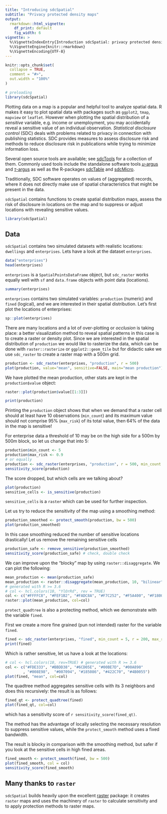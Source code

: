 ---
title: "Introducing sdcSpatial"
subtitle: "Privacy protected density maps"
output: 
  rmarkdown::html_vignette:
    df_print: default
    fig_width: 6
vignette: >
  %\VignetteIndexEntry{Introduction sdcSpatial: privacy protected density maps}
  %\VignetteEngine{knitr::rmarkdown}
  %\VignetteEncoding{UTF-8}
---

```{r setup, include = FALSE}
knitr::opts_chunk$set(
  collapse = TRUE,
  comment = "#>",
  out.width = "100%"
)

# preloading
library(sdcSpatial)
```

Plotting data on a map is a popular and helpful tool to analyze spatial data. 
R makes it easy to plot spatial data with packages such as `ggplot2`, 
`tmap`, `mapview` or `leaflet`. 
However when plotting the spatial distribution of a 
_sensitive_ variable, e.g. income or unemployment, 
you may accidentally reveal a sensitive value of an 
individual observation. 
_Statistical disclosure control_ (SDC) deals with problems related to privacy in connection with 
publishing statistics. SDC provides measures to assess disclosure risk and methods to 
reduce disclosure risk in publications while trying to minimize information loss.

Several open source tools are available; see [sdcTools](https://github.com/sdcTools) for a collection of them. Commonly used tools include the standalone software tools [$\mu$-argus](http://research.cbs.nl/casc/mu.htm) and [$\tau$-argus](http://research.cbs.nl/casc/tau.htm) as well as the R-packages [sdcTable](https://cran.r-project.org/package=sdcTable)
and [sdcMicro](https://cran.r-project.org/package=sdcMicro).

Traditionally, SDC software operates on values of (aggregated) records, where it does not directly make use of spatial characteristics that might be present in the data.

`sdcSpatial` contains  functions to create spatial distribution maps, 
assess the risk of disclosure in locations on the map and to suppress 
or adjust locations with revealing sensitive values.

```{r}
library(sdcSpatial)
```

## Data

`sdcSpatial` contains two simulated datasets with realistic locations: 
`dwellings` and `enterprises`.
Lets have a look at the dataset `enterprises`.

```{r}
data("enterprises")
head(enterprises)
```

`enterprises` is a `SpatialPointsDataFrame` object, but `sdc_raster` works
equally well with `sf` and `data.frame` objects with point data (locations).

```{r}
summary(enterprises)
```

`enterprises` contains two simulated variables: `production` (numeric) and 
`fined` (logical), and we are interested in their spatial distribution.
Let's first plot the locations of enterprises:

```{r}
sp::plot(enterprises)
```
There are many locations and a lot of over-plotting or _occlusion_ is taking 
place: a better visualization method to reveal spatial patterns in this case 
is to create
a raster or density plot. Since we are interested in the spatial distribution
of `production` we would like to rasterize the data, which can be done with 
`raster::rasterize` or `ggplot2::geom_tile` but for didactic sake we use
`sdc_raster` to create a raster map with a 500m grid.

```{r}
production <- sdc_raster(enterprises, "production", r = 500)
plot(production, value="mean", sensitive=FALSE, main="mean production")
```
We have plotted the mean production, other stats are kept in the `production$value` object:

```{r}
raster::plot(production$value[[1:3]])
```


```{r}
print(production)
```
Printing the `production` object shows that when we demand that a raster cell 
should at least have 10 observations 
(`min_count`) and its maximum value should not comprise 95% (`max_risk`) of its total value, 
then 64% of the data in the map is sensitive!

For enterprise data a threshold of 10 may be on the high side for a 500m by 500m
block, so let us change that into 5:

```{r}
production$min_count <- 5
production$max_risk <- 0.9
# or equally 
production <- sdc_raster(enterprises, "production", r = 500, min_count = 5)
sensitivity_score(production)
```
The score dropped, but which cells are we talking about?

```{r}
plot(production)
sensitive_cells <- is_sensitive(production)
```

`sensitive_cells` is a `raster` which can be used for further inspection. 

Let us try to reduce the sensitivity of the map using a smoothing method:

```{r}
production_smoothed <- protect_smooth(production, bw = 500)
plot(production_smoothed)
```
In this case smoothing reduced the number of sensitive locations drastically! 
Let us remove the remaining sensitive cells

```{r}
production_safe <- remove_sensitive(production_smoothed)
sensitivity_score(production_safe) # check, double check
```

We can improve upon the "blocky" map by using `raster::disaggregate`. We can 
plot the following:

```{r}
mean_production <- mean(production_safe)
mean_production <- raster::disaggregate(mean_production, 10, "bilinear")
# generated with R >= 3.6
# col <- hcl.colors(10, "YlOrRd", rev = TRUE)
col <- c("#FFFFC8", "#FEF1B2", "#FADC8A", "#F7C252", "#F5A400", "#F18000",  "#EB5500", "#D12D00", "#A90D00", "#7D0025")
raster::plot(mean_production, col=col)
```


`protect_quadtree` is also a protecting method, which we demonstrate with
the variable `fined`. 

First we create a more fine grained (pun not intended) raster for the variable
`fined`. 

```{r}
fined <- sdc_raster(enterprises, "fined", min_count = 5, r = 200, max_risk = 0.8)
print(fined)
```

Which is rather sensitive, let us have a look at the locations:
```{r}
# col <- hcl.colors(10, rev=TRUE) # generated with R >= 3.6
col <- c("#FDE333", "#BBDD38", "#6CD05E", "#00BE7D", "#00A890"
        , "#008E98",  "#007094", "#185086", "#422C70", "#4B0055")
plot(fined, "mean", col=col)
```

The quadtree method aggregates sensitive cells with its 3 neighbors and does this
recursively: the result is as follows:

```{r}
fined_qt <- protect_quadtree(fined)
plot(fined_qt, col=col)
```
which has a sensitivity score of `r sensitivity_score(fined_qt)`.

The method has the advantage of locally selecting the necessary resolution to 
suppress sensitive values, while the `protect_smooth` method uses a fixed bandwidth.

The result is blocky in comparison with the smoothing method, but safer if you 
look at the sensitive cells in high fined areas.
```{r}
fined_smooth <- protect_smooth(fined, bw = 500)
plot(fined_smooth, col = col)
sensitivity_score(fined_smooth)
```



## Many thanks to `raster`

`sdcSpatial` builds heavily upon the excellent [raster](https://cran.r-project.org/package=raster) package: it creates `raster` maps and uses the machinery of `raster` to calculate sensitivity
and to apply protection methods to raster maps. 

